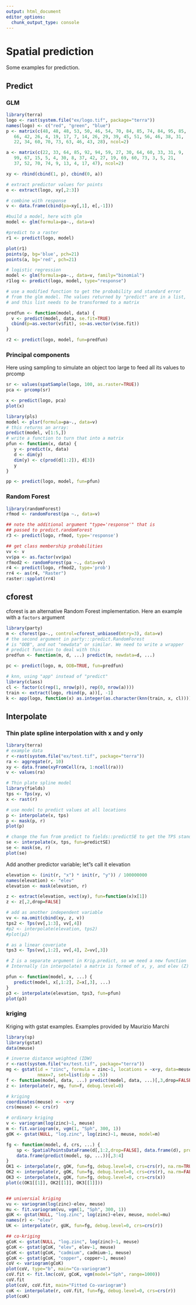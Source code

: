 ```yaml
---
output: html_document
editor_options: 
  chunk_output_type: console
---
```

# Spatial prediction

Some examples for prediction. 

## Predict 


### GLM

```r
library(terra)
logo <- rast(system.file("ex/logo.tif", package="terra"))   
names(logo) <- c("red", "green", "blue")
p <- matrix(c(48, 48, 48, 53, 50, 46, 54, 70, 84, 85, 74, 84, 95, 85, 
   66, 42, 26, 4, 19, 17, 7, 14, 26, 29, 39, 45, 51, 56, 46, 38, 31, 
   22, 34, 60, 70, 73, 63, 46, 43, 28), ncol=2)

a <- matrix(c(22, 33, 64, 85, 92, 94, 59, 27, 30, 64, 60, 33, 31, 9,
   99, 67, 15, 5, 4, 30, 8, 37, 42, 27, 19, 69, 60, 73, 3, 5, 21,
   37, 52, 70, 74, 9, 13, 4, 17, 47), ncol=2)

xy <- rbind(cbind(1, p), cbind(0, a))

# extract predictor values for points
e <- extract(logo, xy[,2:3])

# combine with response 
v <- data.frame(cbind(pa=xy[,1], e[,-1]))

#build a model, here with glm 
model <- glm(formula=pa~., data=v)

#predict to a raster
r1 <- predict(logo, model)

plot(r1)
points(p, bg='blue', pch=21)
points(a, bg='red', pch=21)

# logistic regression
model <- glm(formula=pa~., data=v, family="binomial")
r1log <- predict(logo, model, type="response")

# use a modified function to get the probability and standard error
# from the glm model. The values returned by "predict" are in a list,
# and this list needs to be transformed to a matrix

predfun <- function(model, data) {
  v <- predict(model, data, se.fit=TRUE)
  cbind(p=as.vector(v$fit), se=as.vector(v$se.fit))
}

r2 <- predict(logo, model, fun=predfun)
```


### Principal components

Here using sampling to simulate an object too large to feed all its values to prcomp

```r
sr <- values(spatSample(logo, 100, as.raster=TRUE))
pca <- prcomp(sr)

x <- predict(logo, pca)
plot(x)

library(pls)
model <- plsr(formula=pa~., data=v)
# this returns an array:
predict(model, v[1:5,])
# write a function to turn that into a matrix
pfun <- function(x, data) {
   y <- predict(x, data)
   d <- dim(y)
   dim(y) <- c(prod(d[1:2]), d[3])
   y
}

pp <- predict(logo, model, fun=pfun)
```


### Random Forest

```r
library(randomForest)
rfmod <- randomForest(pa ~., data=v)

## note the additional argument "type='response'" that is 
## passed to predict.randomForest
r3 <- predict(logo, rfmod, type='response')

## get class membership probabilities
vv <- v
vv$pa <- as.factor(vv$pa)
rfmod2 <- randomForest(pa ~., data=vv)
r4 <- predict(logo, rfmod2, type='prob')
rr4 <- as(r4, "Raster")
raster::spplot(rr4)
```

## cforest 

cforest is an alternative Random Forest implementation. Here an example with a `factors` argument

```r
library(party)
m <- cforest(pa~., control=cforest_unbiased(mtry=3), data=v)
# the second argument in party:::predict.RandomForest
# is "OOB", and not "newdata" or similar. We need to write a wrapper
# predict function to deal with this 	
predfun <- function(m, d, ...) predict(m, newdata=d, ...)

pc <- predict(logo, m, OOB=TRUE, fun=predfun)

# knn, using "app" instead of "predict"
library(class)
cl <- factor(c(rep(1, nrow(p)), rep(0, nrow(a))))
train <- extract(logo, rbind(p, a))[, -1]
k <- app(logo, function(x) as.integer(as.character(knn(train, x, cl))))
```


## Interpolate


### Thin plate spline interpolation with x and y only

```r
library(terra)
# example data
r <-rast(system.file("ex/test.tif", package="terra"))
ra <- aggregate(r, 10)
xy <- data.frame(xyFromCell(ra, 1:ncell(ra)))
v <- values(ra)

# Thin plate spline model
library(fields) 
tps <- Tps(xy, v)
x <- rast(r)

# use model to predict values at all locations
p <- interpolate(x, tps)
p <- mask(p, r)
plot(p)

# change the fun from predict to fields::predictSE to get the TPS standard error
se <- interpolate(x, tps, fun=predictSE)
se <- mask(se, r)
plot(se)
```


Add another predictor variable; let"s call it elevation

```r
elevation <- (init(r, "x") * init(r, "y")) / 100000000
names(elevation) <- "elev"
elevation <- mask(elevation, r)

z <- extract(elevation, vect(xy), fun=function(x)x[1])
z <- z[,2,drop=FALSE]

# add as another independent variable
vv <- na.omit(cbind(xy, z, v))
tps2 <- Tps(vv[,1:3], vv[,4])
#p2 <- interpolate(elevation, tps2)
#plot(p2) 

# as a linear coveriate
tps3 <- Tps(vv[,1:2], vv[,4], Z=vv[,3])

# Z is a separate argument in Krig.predict, so we need a new function
# Internally (in interpolate) a matrix is formed of x, y, and elev (Z)

pfun <- function(model, x, ...) {
   predict(model, x[,1:2], Z=x[,3], ...)
}
p3 <- interpolate(elevation, tps3, fun=pfun)
plot(p3)
```

### kriging 

Kriging with gstat examples. Examples provided by Maurizio Marchi


```r
library(sp)
library(gstat)
data(meuse)

# inverse distance weighted (IDW)
r <-rast(system.file("ex/test.tif", package="terra"))
mg <- gstat(id = "zinc", formula = zinc~1, locations = ~x+y, data=meuse, 
            nmax=7, set=list(idp = .5))
f <- function(model, data, ...) predict(model, data, ...)[,3,drop=FALSE]
z <- interpolate(r, mg, fun=f, debug.level=0)

# kriging
coordinates(meuse) <- ~x+y
crs(meuse) <- crs(r)

# ordinary kriging
v <- variogram(log(zinc)~1, meuse)
m <- fit.variogram(v, vgm(1, "Sph", 300, 1))
gOK <- gstat(NULL, "log.zinc", log(zinc)~1, meuse, model=m)

fg <- function(model, d, crs, ...) {
	sp <- SpatialPointsDataFrame(d[,1:2,drop=FALSE], data.frame(d), proj4string=CRS(crs))
	data.frame(predict(model, sp, ...))[,3:4]
}
OK1 <- interpolate(r, gOK, fun=fg, debug.level=0, crs=crs(r), na.rm=TRUE)
OK2 <- interpolate(r, gOK, fun=fg, debug.level=0, crs=crs(r), na.rm=FALSE)
OK3 <- interpolate(x, gOK, fun=fg, debug.level=0, crs=crs(x))
plot(c(OK1[[1]], OK2[[1]], OK3[[1]]))


## universial kriging
vu <- variogram(log(zinc)~elev, meuse)
mu <- fit.variogram(vu, vgm(1, "Sph", 300, 1))
gUK <- gstat(NULL, "log.zinc", log(zinc)~elev, meuse, model=mu)
names(r) <- "elev"
UK <- interpolate(r, gUK, fun=fg, debug.level=0, crs=crs(r))

## co-kriging
gCoK <- gstat(NULL, "log.zinc", log(zinc)~1, meuse)
gCoK <- gstat(gCoK, "elev", elev~1, meuse)
gCoK <- gstat(gCoK, "cadmium", cadmium~1, meuse)
gCoK <- gstat(gCoK, "copper", copper~1, meuse)
coV <- variogram(gCoK)
plot(coV, type="b", main="Co-variogram")
coV.fit <- fit.lmc(coV, gCoK, vgm(model="Sph", range=1000))
coV.fit
plot(coV, coV.fit, main="Fitted Co-variogram")
coK <- interpolate(r, coV.fit, fun=fg, debug.level=0, crs=crs(r))
plot(coK)
```

